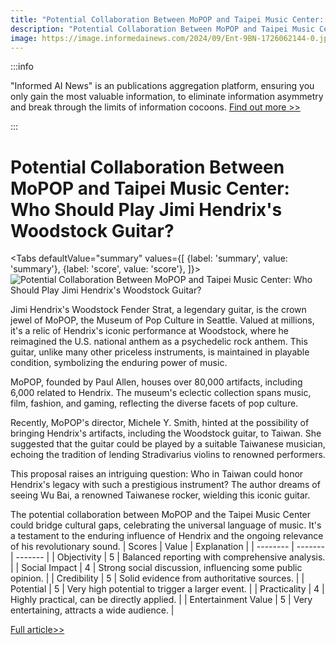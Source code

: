 ```yaml
---
title: "Potential Collaboration Between MoPOP and Taipei Music Center: Who Should Play Jimi Hendrix's Woodstock Guitar?"
description: "Potential Collaboration Between MoPOP and Taipei Music Center: Who Should Play Jimi Hendrix's Woodstock Guitar?"
image: https://image.informedainews.com/2024/09/Ent-9BN-1726062144-0.jpg
---
```



:::info

"Informed AI News" is an publications aggregation platform, ensuring you only gain the most valuable information, to eliminate information asymmetry and break through the limits of information cocoons.  [Find out more >>](/)

:::

# Potential Collaboration Between MoPOP and Taipei Music Center: Who Should Play Jimi Hendrix's Woodstock Guitar?


<Tabs
	defaultValue="summary"
	values={[
	{label: 'summary', value: 'summary'},
	{label: 'score', value: 'score'},
]}>
<TabItem value="summary">
<img
  src="https://image.informedainews.com/2024/09/Ent-9BN-1726062144-0.jpg"
  alt="Potential Collaboration Between MoPOP and Taipei Music Center: Who Should Play Jimi Hendrix's Woodstock Guitar?"
/>



Jimi Hendrix's Woodstock Fender Strat, a legendary guitar, is the crown jewel of MoPOP, the Museum of Pop Culture in Seattle. Valued at millions, it's a relic of Hendrix's iconic performance at Woodstock, where he reimagined the U.S. national anthem as a psychedelic rock anthem. This guitar, unlike many other priceless instruments, is maintained in playable condition, symbolizing the enduring power of music.

MoPOP, founded by Paul Allen, houses over 80,000 artifacts, including 6,000 related to Hendrix. The museum's eclectic collection spans music, film, fashion, and gaming, reflecting the diverse facets of pop culture.

Recently, MoPOP's director, Michele Y. Smith, hinted at the possibility of bringing Hendrix's artifacts, including the Woodstock guitar, to Taiwan. She suggested that the guitar could be played by a suitable Taiwanese musician, echoing the tradition of lending Stradivarius violins to renowned performers.

This proposal raises an intriguing question: Who in Taiwan could honor Hendrix's legacy with such a prestigious instrument? The author dreams of seeing Wu Bai, a renowned Taiwanese rocker, wielding this iconic guitar.

The potential collaboration between MoPOP and the Taipei Music Center could bridge cultural gaps, celebrating the universal language of music. It's a testament to the enduring influence of Hendrix and the ongoing relevance of his revolutionary sound.
</TabItem>
<TabItem value="score">
	| Scores     | Value   | Explanation |
	| -------- | ------- | ------- |
	| Objectivity  | 5    | Balanced reporting with comprehensive analysis.    |
	| Social Impact | 4     | Strong social discussion, influencing some public opinion.    |
	| Credibility    | 5    | Solid evidence from authoritative sources.    |
	| Potential    | 5    | Very high potential to trigger a larger event.    |
	| Practicality    | 4    | Highly practical, can be directly applied.    |
	| Entertainment Value    | 5    | Very entertaining, attracts a wide audience.    |
</TabItem>
</Tabs>

[Full article>>](https://matters.town/a/nrjkewo8l7db)

